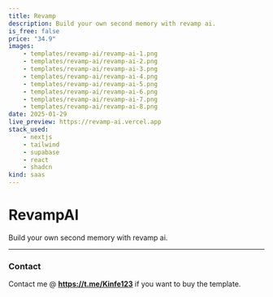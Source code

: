 ```yaml
---
title: Revamp
description: Build your own second memory with revamp ai.
is_free: false
price: "34.9"
images:
    - templates/revamp-ai/revamp-ai-1.png
    - templates/revamp-ai/revamp-ai-2.png
    - templates/revamp-ai/revamp-ai-3.png
    - templates/revamp-ai/revamp-ai-4.png
    - templates/revamp-ai/revamp-ai-5.png
    - templates/revamp-ai/revamp-ai-6.png
    - templates/revamp-ai/revamp-ai-7.png
    - templates/revamp-ai/revamp-ai-8.png
date: 2025-01-29
live_preview: https://revamp-ai.vercel.app
stack_used:
    - nextjs
    - tailwind
    - supabase
    - react
    - shadcn
kind: saas
---
```


# RevampAI

Build your own second memory with revamp ai.

---

### Contact

Contact me @ **https://t.me/Kinfe123** if you want to buy the template.
